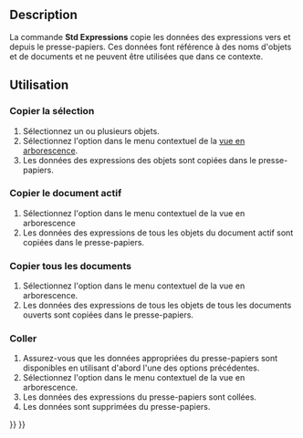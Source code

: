 <languages/>

{{Docnav/fr
|[[Std_VarSet/fr|Jeu de variables]]
|[[Part_SelectFilter/fr|Filtre]]
|[[Std_Base/fr|Std Base]]
|IconL=Std_VarSet.svg
|IconR=Part_SelectFilter.svg
|IconC=Freecad.svg
}}

{{GuiCommand/fr
|Name=Std Expressions
|Name/fr=Std Expressions
|Workbenches=Tous
}}

<span id="Description"></span>
==Description==

La commande '''Std Expressions''' copie les données des expressions vers et depuis le presse-papiers. Ces données font référence à des noms d'objets et de documents et ne peuvent être utilisées que dans ce contexte.

{{Code|lang=text|code=
##@@ Height Unnamed#Cylinder.ExpressionEngine (Cylinder)
##@@
Box.Width

##@@ Radius Unnamed#Cylinder.ExpressionEngine (Cylinder)
##@@
Box.Length
}}
{{Caption|Exemple de données du presse-papiers}}

<span id="Usage"></span>
==Utilisation==

<span id="Copy_Selected"></span>
=== Copier la sélection ===

# Sélectionnez un ou plusieurs objets.
# Sélectionnez l'option {{MenuCommand|Actions sur les expressions → Copier la sélection}} dans le menu contextuel de la [[Tree_view/fr|vue en arborescence]].
# Les données des expressions des objets sont copiées dans le presse-papiers.

<span id="Copy_Active_Document"></span>
=== Copier le document actif ===

# Sélectionnez l'option {{MenuCommand|Actions sur les expressions → Copier le document actif}} dans le menu contextuel de la vue en arborescence
# Les données des expressions de tous les objets du document actif sont copiées dans le presse-papiers.

<span id="Copy_All_Documents"></span>
=== Copier tous les documents ===

# Sélectionnez l'option {{MenuCommand|Actions sur les expressions → Copier tous les documents}} dans le menu contextuel de la vue en arborescence.
# Les données des expressions de tous les objets de tous les documents ouverts sont copiées dans le presse-papiers.

<span id="Paste"></span>
=== Coller ===

# Assurez-vous que les données appropriées du presse-papiers sont disponibles en utilisant d'abord l'une des options précédentes.
# Sélectionnez l'option {{MenuCommand|Actions sur les expressions → Coller}} dans le menu contextuel de la vue en arborescence.
# Les données des expressions du presse-papiers sont collées.
# Les données sont supprimées du presse-papiers.


{{Docnav/fr
|[[Std_VarSet/fr|Jeu de variables]]
|[[Part_SelectFilter/fr|Filtre]]
|[[Std_Base/fr|Std Base]]
|IconL=Std_VarSet.svg
|IconR=Part_SelectFilter.svg
|IconC=Freecad.svg
}}

{{Std_Base_navi{{#translation:}}}}
{{Userdocnavi{{#translation:}}}}